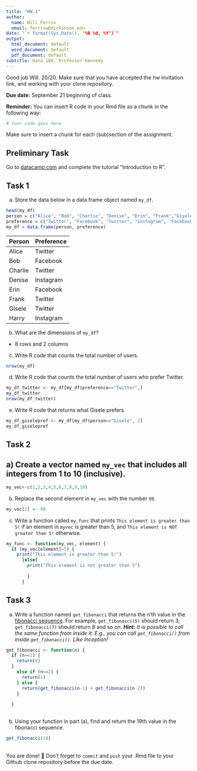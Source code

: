 ```yaml
---
title: "HW 1"
author:
  name: Will Ferris
  email: ferrisw@dickinson.edu
date: "`r format(Sys.Date(), "%B %d, %Y")`"
output:
  html_document: default
  word_document: default
  pdf_document: default
subtitle: Data 180, Professor Kennedy
---
```


Good job Will. 20/20. 
Make sure that you have accepted the hw invitation link, and working with your clone repository.

**Due date:** September 21 beginning of class.

**Reminder:** You can insert R code in your Rmd file as a chunk in the following way:
```r
# Your code goes here
```
Make sure to insert a chunk for each (sub)section of the assignment.

## Preliminary Task
Go to [datacamp.com](https://datacamp.com) and complete the tutorial "Introduction to R".


## Task 1
a) Store the data below in a data frame object named `my_df`.
```r
head(my_df)
person = c("Alice", "Bob", "Charlie", "Denise", "Erin", "Frank","Gisele","Harry")
preference = c("Twitter", "Facebook", "Twitter", "Instagram", "Facebook", "Twitter", "Twitter","Instagram")
my_df = data.frame(person, preference)
```


|Person | Preference|
|:------|:----------|
|Alice | Twitter |
| Bob | Facebook |
| Charlie | Twitter |
| Denise | Instagram |
| Erin | Facebook |
| Frank | Twitter |
| Gisele | Twitter |
| Harry | Instagram |

b) What are the dimensions of `my_df`?
- 8 rows and 2 columns
c) Write R code that counts the total number of users.
```r
nrow(my_df)
```

d) Write R code that counts the total number of users who prefer Twitter.
```r
my_df_twitter <- my_df[my_df$preference=="Twitter",]
my_df_twitter
nrow(my_df_twitter)
```

e) Write R code that returns what Gisele prefers.
```r
my_df_giselepref <- my_df[my_df$person=="Gisele", 2]
my_df_giselepref
```

## Task 2
## a) Create a vector named `my_vec` that includes all integers from 1 to 10 (inclusive).
```r
my_vec<-c(1,2,3,4,5,6,7,8,9,10)
```

b) Replace the second element in `my_vec` with the number `99`.
```r
my_vec[2] <- 99
```

c) Write a function called `my_func` that prints `This element is greater than 5!` if an element in `myvec` is greater than 5, and `This element is NOT greater than 5!` otherwise.
```r
my_func <- function(my_vec, element) {
  if (my_vec[element]>5) {
    print("This element is greater than 5!")
      }else{
        print("This element is not greater than 5")
          
        }
      }
```

## Task 3
a. Write a function named `get_fibonacci` that returns the n'th value in the [fibonacci sequence](https://www.mathsisfun.com/numbers/fibonacci-sequence.html). For example, `get_fibonacci(5)` should return 3; `get_fibonacci(7)` should return 8 and so on. ***Hint:** It is possible to call the same function from inside it. E.g., you can call `get_fibonacci()` from inside `get_fibonacci()`. Like inception!*
```r
get_fibonacci <- function(n) {
  if (n==1) {
    return(0)
  }
    else if (n==2) {
      return(1)
    } else {
      return(get_fibonacci(n-1) + get_fibonacci(n-2))
    }
    
  }
  
```


b. Using your function in part (a), find and return the 19th value in the fibonacci sequence.
```r
get_fibonacci(19)
```


<br>
You are done! 🏁 Don't forget to `commit` and `push` your .Rmd file to your Github clone repository before the due date.
<br>


